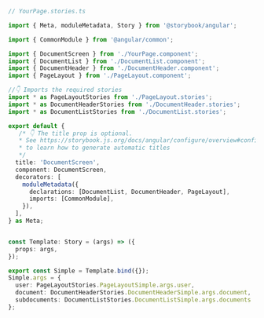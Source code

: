 ```ts
// YourPage.stories.ts

import { Meta, moduleMetadata, Story } from '@storybook/angular';

import { CommonModule } from '@angular/common';

import { DocumentScreen } from './YourPage.component';
import { DocumentList } from './DocumentList.component';
import { DocumentHeader } from './DocumentHeader.component';
import { PageLayout } from './PageLayout.component';

//👇 Imports the required stories
import * as PageLayoutStories from './PageLayout.stories';
import * as DocumentHeaderStories from './DocumentHeader.stories';
import * as DocumentListStories from './DocumentList.stories';

export default {
   /* 👇 The title prop is optional.
   * See https://storybook.js.org/docs/angular/configure/overview#configure-story-loading
   * to learn how to generate automatic titles
   */
  title: 'DocumentScreen',
  component: DocumentScreen,
  decorators: [
    moduleMetadata({
      declarations: [DocumentList, DocumentHeader, PageLayout],
      imports: [CommonModule],
    }),
  ],
} as Meta;


const Template: Story = (args) => ({
  props: args,
});

export const Simple = Template.bind({});
Simple.args = {
  user: PageLayoutStories.PageLayoutSimple.args.user,
  document: DocumentHeaderStories.DocumentHeaderSimple.args.document,
  subdocuments: DocumentListStories.DocumentListSimple.args.documents
};
```